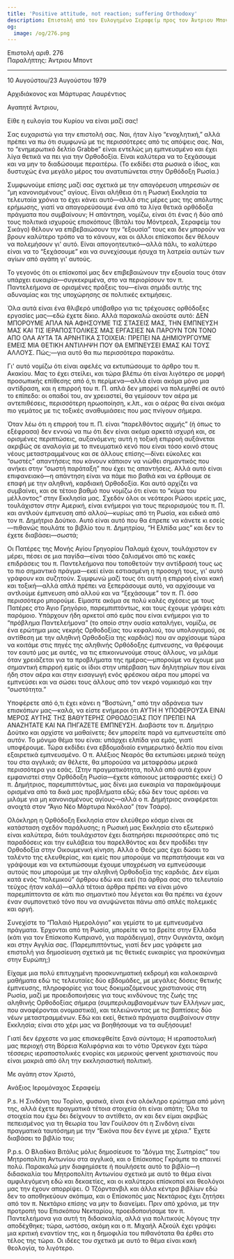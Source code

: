 ```yaml
---
title: 'Positive attitude, not reaction; suffering Orthodoxy'
description: Επιστολή από τον Ευλογημένο Σεραφείμ προς τον Άντριου Μποντ.
og:
  image: /og/276.png
---
```


<div style={{textAlign:'right', fontFamily:'monospace'}}>Επιστολή αριθ. 276</div>
<div style={{textAlign:'left', fontFamily:'monospace'}}>Παραλήπτης: Άντριου Μποντ</div>

---

10 Αυγούστου/23 Αυγούστου 1979

Αρχιδιάκονος και Μάρτυρας Λαυρέντιος

Αγαπητέ Άντριου,

Είθε η ευλογία του Κυρίου να είναι μαζί σας!

Σας ευχαριστώ για την επιστολή σας. Ναι, ήταν λίγο “ενοχλητική,” αλλά πρέπει να πω ότι συμφωνώ με τις περισσότερες από τις απόψεις σας. Ναι, το “ενημερωτικό δελτίο Grabbe” είναι εντελώς μη εμπνευσμένο και έχει λίγα θετικά να πει για την Ορθοδοξία. Είναι καλύτερα να το ξεχάσουμε και να μην το διαδώσουμε περαιτέρω. (Το εκδίδει στα ρωσικά ο ίδιος, και δυστυχώς ένα μεγάλο μέρος του ανατυπώνεται στην Ορθόδοξη Ρωσία.)

Συμφωνούμε επίσης μαζί σας σχετικά με την απαγόρευση υπηρεσιών σε “μη κανονισμένους” αγίους. Είναι αλήθεια ότι η Ρωσική Εκκλησία τα τελευταία χρόνια το έχει κάνει αυτό—αλλά στις μέρες μας της απόλυτης ερήμωσης, γιατί να απαγορεύσουμε ένα από τα λίγα θετικά ορθόδοξα πράγματα που συμβαίνουν; Η απάντηση, νομίζω, είναι ότι ένας ή δύο από τους πολιτικά ισχυρούς επισκόπους (Βιτάλι του Μόντρεαλ, Σεραφείμ του Σικάγο) θέλουν να επιβεβαιώσουν την “εξουσία” τους και δεν μπορούν να βρουν καλύτερο τρόπο να το κάνουν, και οι άλλοι επίσκοποι δεν θέλουν να πολεμήσουν γι' αυτό. Είναι απογοητευτικό—αλλά πάλι, το καλύτερο είναι να το “ξεχάσουμε” και να συνεχίσουμε ήσυχα τη λατρεία αυτών των αγίων από αγάπη γι' αυτούς.

Το γεγονός ότι οι επίσκοποί μας δεν επιβεβαιώνουν την εξουσία τους όταν υπάρχει ευκαιρία—συγκεκριμένα, στο να περιορίσουν τον π. Παντελεήμονα σε ορισμένες πράξεις του—είναι σημάδι αυτής της αδυναμίας και της υποχώρησης σε πολιτικές εκτιμήσεις.

Όλα αυτά είναι ένα θλιβερό υπόβαθρο για τις τρέχουσες ορθόδοξες εργασίες μας—εδώ έχετε δίκιο. Αλλά παρακαλώ ακούστε αυτό: ΔΕΝ ΜΠΟΡΟΥΜΕ ΑΠΛΑ ΝΑ ΑΦΗΣΟΥΜΕ ΤΙΣ ΣΤΑΣΕΙΣ ΜΑΣ, ΤΗΝ ΕΜΠΝΕΥΣΗ ΜΑΣ ΚΑΙ ΤΙΣ ΙΕΡΑΠΟΣΤΟΛΙΚΕΣ ΜΑΣ ΕΡΓΑΣΙΕΣ ΝΑ ΠΑΡΟΥΝ ΤΟΝ ΤΟΝΟ ΑΠΟ ΟΛΑ ΑΥΤΑ ΤΑ ΑΡΝΗΤΙΚΑ ΣΤΟΙΧΕΙΑ: ΠΡΕΠΕΙ ΝΑ ΔΗΜΙΟΥΡΓΟΥΜΕ ΕΜΕΙΣ ΜΙΑ ΘΕΤΙΚΗ ΑΝΤΙΛΗΨΗ ΠΟΥ ΘΑ ΕΜΠΝΕΥΣΕΙ ΕΜΑΣ ΚΑΙ ΤΟΥΣ ΑΛΛΟΥΣ. Πώς;—για αυτό θα πω περισσότερα παρακάτω.

Γι' αυτό νομίζω ότι είναι αφελές να εκτυπώσουμε το άρθρο του π. Ακακίου. Μας το έχει στείλει, και τώρα βλέπω ότι είναι λιγότερο σε μορφή προσωπικής επίθεσης από ό,τι περίμενα—αλλά είναι ακόμα μόνο μια αντίδραση, και η επιρροή του π. Π. απλά δεν μπορεί να πολεμηθεί σε αυτό το επίπεδο: οι οπαδοί του, αν χρειαστεί, θα γεμίσουν τον αέρα με αντεπιθέσεις, περισσότερη ηρωοποίηση, κ.λπ., και ο αέρας θα είναι ακόμα πιο γεμάτος με τις τοξικές αναθυμιάσεις που μας πνίγουν σήμερα.

Όταν λέω ότι η επιρροή του π. Π. είναι “παρελθόντος αιχμής” (ή όπως το εξέφρασα) δεν εννοώ να πω ότι δεν είναι ακόμα αρκετά ισχυρή και, σε ορισμένες περιπτώσεις, αυξανόμενη; αυτή η τοξική επιρροή αυξάνεται ακριβώς σε αναλογία με το πνευματικό κενό που είναι τόσο κοινό στους νέους μεταστραμμένους και σε άλλους επίσης—δίνει εύκολες και “σωστές” απαντήσεις που κάνουν κάποιον να νιώθει σημαντικός που ανήκει στην “σωστή παράταξη” που έχει τις απαντήσεις. Αλλά αυτό είναι επιφανειακό—η απάντηση είναι να πάμε πιο βαθιά και να έρθουμε σε επαφή με την αληθινή, καρδιακή Ορθοδοξία. Και αυτό αρχίζει να συμβαίνει, και σε τέτοιο βαθμό που νομίζω ότι είναι το “κύμα του μέλλοντος” στην Εκκλησία μας. Σχεδόν όλοι οι νεότεροι Ρώσοι ιερείς μας, τουλάχιστον στην Αμερική, είναι ενήμεροι για τους περιορισμούς του π. Π. και αντλούν έμπνευση από αλλού—κυρίως από τη Ρωσία, και ειδικά από τον π. Δημήτριο Δούτκο. Αυτό είναι αυτό που θα έπρεπε να κάνετε κι εσείς—πιθανώς πουλάτε το βιβλίο του π. Δημητρίου, “Η Ελπίδα μας” και δεν το έχετε διαβάσει—σωστά;

Οι Πατέρες της Μονής Αγίου Γρηγορίου Παλαμά έχουν, τουλάχιστον εν μέρει, πέσει σε μια παγίδα—είναι τόσο ζαλισμένοι από τις κακές επιδράσεις του π. Παντελεήμονα που τοποθετούν την αντίδρασή τους ως το πιο σημαντικό πράγμα—εκεί είναι εστιασμένη η προσοχή τους, γι' αυτό γράφουν και συζητούν. Συμφωνώ μαζί τους ότι αυτή η επιρροή είναι κακή και τοξική—αλλά απλά πρέπει να ξεπεράσουμε αυτό, να αρχίσουμε να αντλούμε έμπνευση από αλλού και να “ξεχάσουμε” τον π. Π. όσο περισσότερο μπορούμε. Είμαστε ακόμα σε πολύ καλές σχέσεις με τους Πατέρες στο Άγιο Γρηγόριο, παρεμπιπτόντως, και τους έχουμε γράψει κάτι παρόμοιο. Υπάρχουν ήδη αρκετοί από εμάς που είναι ενήμεροι για το “πρόβλημα Παντελεήμονα” (το οποίο στην ουσία καταλήγει, νομίζω, σε ένα ερώτημα μιας νεκρής Ορθοδοξίας του κεφαλιού, του υπολογισμού, σε αντίθεση με την αληθινή Ορθοδοξία της καρδιάς) που αν αρχίσουμε τώρα να κοιτάμε στις πηγές της αληθινής Ορθόδοξης έμπνευσης, να θρέφουμε τον εαυτό μας με αυτές, να τις επικοινωνούμε στους άλλους, να μιλάμε όταν χρειάζεται για τα προβλήματα της ημέρας—μπορούμε να έχουμε μια σημαντική επιρροή εμείς οι ίδιοι στην υπέρβαση των δηλητηρίων που είναι ήδη στον αέρα και στην εισαγωγή ενός φρέσκου αέρα που μπορεί να εμπνεύσει και να σώσει τους άλλους από τον νεκρό νομικισμό και την “σωστότητα.”

Υποφέρετε από ό,τι έχει κάνει η “Βοστώνη,” από την αδράνεια των επισκόπων μας—καλά, να είστε ενήμεροι ότι ΑΥΤΗ Η ΥΠΟΦΕΡΟΥΣΑ ΕΙΝΑΙ ΜΕΡΟΣ ΑΥΤΗΣ ΤΗΣ ΒΑΘΥΤΕΡΗΣ ΟΡΘΟΔΟΞΙΑΣ ΠΟΥ ΠΡΕΠΕΙ ΝΑ ΑΝΑΖΗΤΑΤΕ ΚΑΙ ΝΑ ΠΗΓΑΖΕΤΕ ΕΜΠΝΕΥΣΗ. Διαβάστε τον π. Δημήτριο Δούτκο και αρχίστε να μαθαίνετε; δεν μπορείτε παρά να εμπνευστείτε από αυτόν. Το μόνιμο θέμα του είναι: υπάρχει ελπίδα για εμάς, γιατί υποφέρουμε. Τώρα εκδίδει ένα εβδομαδιαίο ενημερωτικό δελτίο που είναι εξαιρετικά εμπνευσμένο. Ο π. Αλέξιος Νεαρός θα εκτυπώσει μερικά τεύχη του στα αγγλικά; αν θέλετε, θα μπορούσα να μεταφράσω μερικά περισσότερα για εσάς. (Στην πραγματικότητα, πολλά από αυτά έχουν εμφανιστεί στην Ορθόδοξη Ρωσία—έχετε κάποιους μεταφραστές εκεί;) Ο π. Δημήτριος, παρεμπιπτόντως, μας δίνει μια ευκαιρία να παρακάμψουμε ορισμένα από τα δικά μας προβλήματα εδώ; εδώ δεν τους αρέσει να μιλάμε για μη κανονισμένους αγίους—αλλά ο π. Δημήτριος αναφέρεται ανοιχτά στον “Άγιο Νέο Μάρτυρα Νικόλαο” (τον Τσάρο).

Ολόκληρη η Ορθόδοξη Εκκλησία στον ελεύθερο κόσμο είναι σε κατάσταση σχεδόν παράλυσης; η Ρωσική μας Εκκλησία στο εξωτερικό είναι καλύτερα, διότι τουλάχιστον έχει διατηρήσει περισσότερες από τις παραδόσεις και την ευλάβεια του παρελθόντος και δεν προδίδει την Ορθοδοξία στην Οικουμενική κίνηση. Αλλά ο Θεός μας έχει δώσει το ταλέντο της ελευθερίας, και εμείς που μπορούμε να περπατήσουμε και να γράψουμε και να εκτυπώσουμε έχουμε υποχρέωση να εμπνεύσουμε αυτούς που μπορούμε με την αληθινή Ορθοδοξία της καρδιάς. Δεν είμαι κατά ενός “πολεμικού” άρθρου εδώ και εκεί (τα άρθρα σας στο τελευταίο τεύχος ήταν καλά)—αλλά τέτοια άρθρα πρέπει να είναι μόνο παρεμπίπτοντα σε κάτι πιο σημαντικό που λέγεται και θα πρέπει να έχουν έναν συμπονετικό τόνο που να ανυψώνεται πάνω από απλές πολεμικές και οργή.

Συνεχίστε το “Παλαιό Ημερολόγιο” και γεμίστε το με εμπνευσμένα πράγματα. Έρχονται από τη Ρωσία, μπορείτε να τα βρείτε στην Ελλάδα (κάτι για τον Επίσκοπο Κυπριανό, για παράδειγμα), στην Ουγκάντα, ακόμη και στην Αγγλία σας. (Παρεμπιπτόντως, γιατί δεν μας γράφετε μια επιστολή για δημοσίευση σχετικά με τις θετικές ευκαιρίες για προσκύνημα στην Ευρώπη;)

Είχαμε μια πολύ επιτυχημένη προσκυνηματική εκδρομή και καλοκαιρινά μαθήματα εδώ τις τελευταίες δύο εβδομάδες, με μεγάλες δόσεις θετικής έμπνευσης, πληροφορίες για τους δοκιμαζόμενους χριστιανούς στη Ρωσία, μαζί με προειδοποιήσεις για τους κινδύνους της ζωής της αληθινής Ορθοδοξίας σήμερα (συμπεριλαμβανομένων των Ελλήνων μας, που αναφέρονται ονομαστικά), και τελειώνοντας με τις βαπτίσεις δύο νέων μεταστραμμένων. Εδώ και εκεί, θετικά πράγματα συμβαίνουν στην Εκκλησία; είναι στο χέρι μας να βοηθήσουμε να τα αυξήσουμε!

Γιατί δεν έρχεστε να μας επισκεφθείτε ξανά σύντομα; Η ιεραποστολική μας περιοχή στη Βόρεια Καλιφόρνια και το νότιο Όρεγκον έχει τώρα τέσσερις ιεραποστολικές ενορίες και μερικούς φervent χριστιανούς που είναι μακριά από όλη την εκκλησιαστική πολιτική.

Με αγάπη στον Χριστό,

Ανάξιος Ιερομόναχος Σεραφείμ

P.s. Η Σινδόνη του Τορίνο, φυσικά, είναι ένα ολόκληρο ερώτημα από μόνη της, αλλά έχετε πραγματικά τέτοια στοιχεία ότι είναι απάτη; Όλα τα στοιχεία που έχω δει δείχνουν το αντίθετο, αν και δεν είμαι ακριβώς πεπεισμένος για τη θεωρία του Ίαν Γουίλσον ότι η Σινδόνη είναι πραγματικά ταυτόσημη με την “Εικόνα που δεν έγινε με χέρια.” Έχετε διαβάσει το βιβλίο του;

P.p.s. Ο Βλαδίκα Βιτάλις μόλις δημοσίευσε το “Δόγμα της Σωτηρίας” του Μητροπολίτη Αντωνίου στα αγγλικά, και ο Επίσκοπος Γκράμπε το επαινεί πολύ. Παρακαλώ μην διαφημίσετε ή πουλήσετε αυτό το βιβλίο—η διδασκαλία του Μητροπολίτη Αντωνίου σχετικά με αυτό το θέμα είναι αμφιλεγόμενη εδώ και δεκαετίες, και οι καλύτεροι επίσκοποί και θεολόγοι μας την έχουν απορρίψει. Ο Τζόρντανβιλ και άλλα κέντρα βιβλίων εδώ δεν το αποθηκεύουν σκόπιμα, και ο Επίσκοπός μας Νεκτάριος έχει ζητήσει από τον π. Νεκτάριο επίσης να μην το διανείμει. Πριν από χρόνια, με την προτροπή του Επισκόπου Νεκταρίου, προειδοποιήσαμε τον π. Παντελεήμονα για αυτή τη διδασκαλία, αλλά για πολιτικούς λόγους την αποδέχθηκε; τώρα, ωστόσο, ακόμη και ο π. Μιχαήλ Αζκούλ έχει γράψει μια κριτική εναντίον της, και η δημοφιλία του πιθανότατα θα έρθει στο τέλος της τώρα. Οι ιδέες του σχετικά με αυτό το θέμα είναι κακή θεολογία, το λιγότερο.

